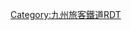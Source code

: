 {{Routemap|inline=<includeonly>yes</includeonly>|collapse=yes|title=九州新幹線|title-bg=#ff0000|title-color=white|top=
;記載路線
* JR線
* 並行在來線（[[鹿兒島本線]]、[[肥薩橙鐵道]]）
|map=
\STR~~ ~~[[九州旅客鐵道|JR九州]]：[[鹿兒島本線]]
STR\STR~~ ~~[[西日本旅客鐵道|JR西日本]]：[[山陽新幹線]]
ABZg+l\hKRZ~~ ~~[[篠栗線]]→
HST\STR~~ ~~[[吉塚站|吉塚]]
BHF!~HUBaq\BHF!~HUBeq~~0.0~~'''[[博多站|博多]]'''
\STRl\hKRZ\STR+r~~ ~~↓鹿兒島本線
\\\\STR\STRl\STRq\STR+r
\\\\ABZgl\ABZq+r\STR+r\STR~~ ~~[[博多南線]]→
\\\\STR\BHF\STR\STR~~ ~~[[博多南站|博多南]]
\\\\STR\ABZg+l\STRr\STR
\\\\STR\KDSTe\\STR~~ ~~[[博多總合車輛所]]
\\\\TUNNEL1\\\STR~~ ~~那珂川隧道
\\\\tSTRa\STR+l\STRq\STRr~~ ~~[[筑紫隧道|-{筑}-紫隧道]]~~11,865公尺
\\tSTR\ABZg+l~~ ~~[[筑豐本線|-{筑}-豐本線]]→
\\tSTRe\HST~~ ~~[[原田站 (福岡縣)|原田]]
\\STR\HST~~ ~~[[鳥栖站|鳥栖]]
\STRq\TBHFo\ABZgr~~26.3~~'''[[新鳥栖站|新鳥栖]]'''~~←[[長崎本線]]
\\hKRZW\hKRZW~~ ~~[[筑後川|-{筑}-後川]]
\\BHF!~HUBaq\BHF!~HUBeq~~32.0~~'''[[久留米站|久留米]]'''
\STR+l\hKRZ\STRr
\ABZgl\hKRZ\STRq~~ ~~[[久大本線]]→
BHF!~HUBaq\BHF!~HUBeq~~47.9~~'''[[筑後船小屋站|-{筑}-後船小屋]]'''
hKRZW\hKRZW~~ ~~{{link-ja|矢部川|矢部川}}
STR\TUNNEL1~~ ~~高田隧道
STR\BHF~~59.8~~'''[[新大牟田站|新大牟田]]'''
STR\TUNNEL1~~ ~~三池隧道~~5,415公尺
STR\TUNNEL1~~ ~~玉名隧道~~6,757公尺
STR\BHF~~76.3~~'''[[新玉名站|新玉名]]'''
\STRl\hKRZ\STR+r
\\TUNNEL1\STR~~ ~~新田原坂隧道~~2,940公尺
\\TUNNEL1\STR
\\BHF!~HUBaq\BHF!~HUBeq~~98.2~~'''[[熊本站|熊本]]'''
\\STR\ABZgl~~ ~~[[豐肥本線]]→
\\hKRZW\hKRZW~~ ~~{{link-ja|白川 (熊本縣)|白川 (熊本県)|白川}}
\STR+l\hKRZ\STRr
hKRZW\hKRZW~~ ~~{{link-ja|綠川 (熊本縣)|緑川|綠川}}
\STR\ABZgl\STR+r
\STR\STR\KDSTe~~ ~~{{link-ja|熊本總合車輛所|熊本総合車両所}}
HST\STR~~ ~~[[宇土站|宇土]]
ABZgr\STR~~ ~~←[[三角線]]
\STRl\hKRZ\STR+r
\\eABZg+l\eABZgr~~ ~~接力燕號聯絡線
\STR+l\TBHFo\STRr~~130.0~~'''[[新八代站|新八代]]'''
STR\STR~~ ~~↑鹿兒島本線
HST\STR~~ ~~[[八代站|八代]]
STR+l\ABZgr\STR\~~ ~~↓[[肥薩橙鐵道]]
STR\STR\TUNNEL1\~~ ~~妙見隧道
STRl\KRZu\hKRZ\STRq~~ ~~[[肥薩線]]→
hKRZW\hKRZW~~ ~~[[球磨川]]
STR\TUNNEL1~~ ~~第二今泉隧道
STR\TUNNEL1~~ ~~田上隧道~~6,991公尺
STR\TUNNEL1~~ ~~吉尾隧道~~6,040公尺
\STRl\hKRZ\STR+r
\\TUNNEL1\STR~~ ~~新津奈木隧道~~5,160公尺
\STR+l\hKRZ\STRr
STR\TUNNEL1
\STRl\hKRZ\STR+r
\\TUNNEL1\STR
\\BHF!~HUBaq\BHF!~HUBeq~~172.8~~'''[[新水俁站|新水俁]]'''
\STR+l\hKRZ\STRr
STR\TUNNEL1~~ ~~水俁隧道
STR\TUNNEL1~~ ~~小田代隧道
\STRl\hKRZ\STR+r
\STR+l\hKRZ\STRr
BHF!~HUBaq\BHF!~HUBeq~~188.8~~'''[[出水站|出水]]'''
STR\TUNNEL1~~ ~~第一紫尾山隧道
STR\TUNNEL1~~ ~~第二紫尾山隧道~~3,394公尺
STR\TUNNEL1~~ ~~第三紫尾山隧道~~9,987公尺
STR\TUNNEL1~~ ~~高城隧道
STR\STR~~ ~~↑肥薩橙鐵道
hKRZW\hKRZW~~ ~~{{link-ja|川內川|川内川}}
BHF!~HUBaq\BHF!~HUBeq~~221.6~~'''[[川內站 (鹿兒島縣)|川內]]'''
STR+l\STRr\STR\~~ ~~↓鹿兒島本線
STR\STR+l\ABZgr\
STR\KDSTe\STR\~~ ~~{{link-ja|川內新幹線車輛中心|川内新幹線車両センター}}
STRl\STR+r\TUNNEL1\
STR\TUNNEL1~~ ~~第一冠岳隧道~~3,548公尺
STR\TUNNEL1
STR\TUNNEL1~~ ~~薩摩田上隧道~~3,302公尺
STR+l\ABZql\BHFq!~hKBHFe\STRq~~256.8~~'''[[鹿兒島中央站|鹿兒島中央]]'''~~鹿兒島本線→
STR\\\~~ ~~↓[[指宿枕崎線]]
|bottom={{navbar|九州新幹線RDT}}
}}<noinclude>{{rdt intro|[[九州新幹線]]}}

[[Category:九州旅客鐵道RDT]]
[[Category:九州新幹線| ]]

</noinclude>